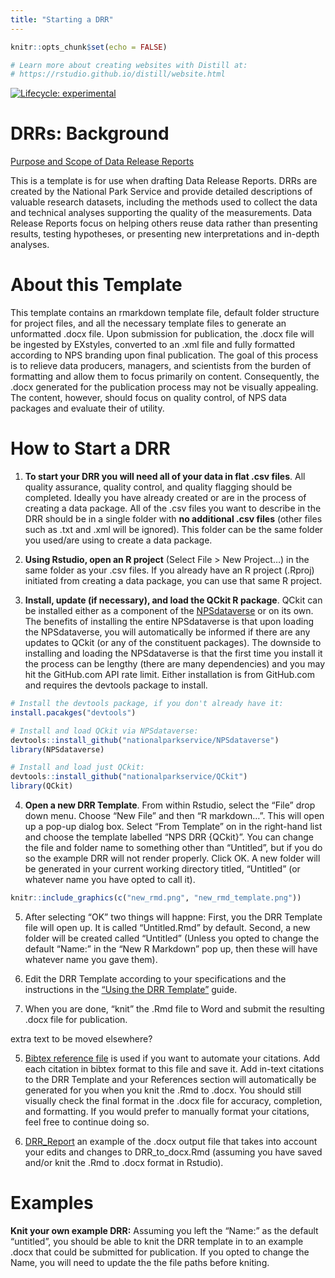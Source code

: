 ```yaml
---
title: "Starting a DRR"
---
```


```r
knitr::opts_chunk$set(echo = FALSE)

# Learn more about creating websites with Distill at:
# https://rstudio.github.io/distill/website.html

```

<!-- badges: start -->

[![Lifecycle: experimental](https://img.shields.io/badge/lifecycle-experimental-orange.svg)](https://www.tidyverse.org/lifecycle/#experimental)

<!-- badges: end -->

# DRRs: Background

[Purpose and Scope of Data Release Reports](PurposeAndScope.html)

This is a template is for use when drafting Data Release Reports. DRRs are created by the National Park Service and provide detailed descriptions of valuable research datasets, including the methods used to collect the data and technical analyses supporting the quality of the measurements. Data Release Reports focus on helping others reuse data rather than presenting results, testing hypotheses, or presenting new interpretations and in-depth analyses.

# About this Template

This template contains an rmarkdown template file, default folder structure for project files, and all the necessary template files to generate an unformatted .docx file. Upon submission for publication, the .docx file will be ingested by EXstyles, converted to an .xml file and fully formatted according to NPS branding upon final publication. The goal of this process is to relieve data producers, managers, and scientists from the burden of formatting and allow them to focus primarily on content. Consequently, the .docx generated for the publication process may not be visually appealing. The content, however, should focus on quality control, of NPS data packages and evaluate their of utility.

# How to Start a DRR

1.  **To start your DRR you will need all of your data in flat .csv files**. All quality assurance, quality control, and quality flagging should be completed. Ideally you have already created or are in the process of creating a data package. All of the .csv files you want to describe in the DRR should be in a single folder with **no additional .csv files** (other files such as .txt and .xml will be ignored). This folder can be the same folder you used/are using to create a data package.

2.  **Using Rstudio, open an R project** (Select File \> New Project...) in the same folder as your .csv files. If you already have an R project (.Rproj) initiated from creating a data package, you can use that same R project.

3.  **Install, update (if necessary), and load the QCkit R package**. QCkit can be installed either as a component of the [NPSdataverse](https://nationalparkservice.github.io/NPSdataverse/) or on its own. The benefits of installing the entire NPSdataverse is that upon loading the NPSdataverse, you will automatically be informed if there are any updates to QCkit (or any of the constituent packages). The downside to installing and loading the NPSdataverse is that the first time you install it the process can be lengthy (there are many dependencies) and you may hit the GitHub.com API rate limit. Either installation is from GitHub.com and requires the devtools package to install.

```r
# Install the devtools package, if you don't already have it:
install.pacakges("devtools")
```

```r
# Install and load QCkit via NPSdataverse:
devtools::install_github("nationalparkservice/NPSdataverse")
library(NPSdataverse)
```

```r
# Install and load just QCkit:
devtools::install_github("nationalparkservice/QCkit")
library(QCkit)
```

4.  **Open a new DRR Template**. From within Rstudio, select the "File" drop down menu. Choose "New File" and then "R markdown...". This will open up a pop-up dialog box. Select "From Template" on in the right-hand list and choose the template labelled "NPS DRR {QCkit}". You can change the file and folder name to something other than "Untitled", but if you do so the example DRR will not render properly. Click OK. A new folder will be generated in your current working directory titled, "Untitled" (or whatever name you have opted to call it).

```r
knitr::include_graphics(c("new_rmd.png", "new_rmd_template.png"))
```

5.  After selecting "OK" two things will happne: First, you the DRR Template file will open up. It is called "Untitled.Rmd" by default. Second, a new folder will be created called "Untitled" (Unless you opted to change the default "Name:" in the "New R Markdown" pop up, then these will have whatever name you gave them).

6.  Edit the DRR Template according to your specifications and the instructions in the ["Using the DRR Template"](Using-the-DRR_Template.html) guide.

7.  When you are done, "knit" the .Rmd file to Word and submit the resulting .docx file for publication.

extra text to be moved elsewhere?

5.  [Bibtex reference file](https://github.com/nationalparkservice/DRR_Template/raw/master/reference.bib) is used if you want to automate your citations. Add each citation in bibtex format to this file and save it. Add in-text citations to the DRR Template and your References section will automatically be generated for you when you knit the .Rmd to .docx. You should still visually check the final format in the .docx file for accuracy, completion, and formatting. If you would prefer to manually format your citations, feel free to continue doing so.

6.  [DRR_Report](https://github.com/nationalparkservice/DRR_Template/raw/master/DRR_to_docx.docx) an example of the .docx output file that takes into account your edits and changes to DRR_to_docx.Rmd (assuming you have saved and/or knit the .Rmd to .docx format in Rstudio).

# Examples

**Knit your own example DRR:** Assuming you left the "Name:" as the default "untitled", you should be able to knit the DRR template in to an example .docx that could be submitted for publication. If you opted to change the Name, you will need to update the the file paths before kniting.
